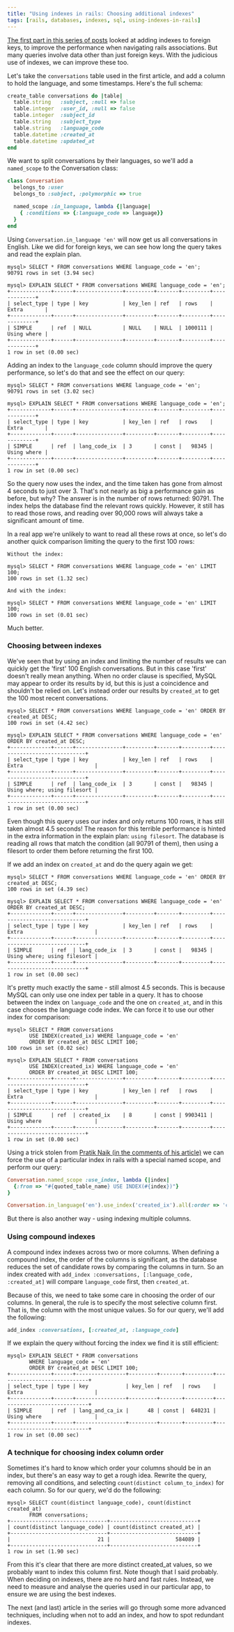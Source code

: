 ```yaml
---
title: "Using indexes in rails: Choosing additional indexes"
tags: [rails, databases, indexes, sql, using-indexes-in-rails]
---
```

[The first part in this series of posts](http://tomafro.net/2009/08/using-indexes-in-rails-index-your-associations) looked at adding indexes to foreign keys, to improve the performance when navigating rails associations.  But many queries involve data other than just foreign keys.  With the judicious use of indexes, we can improve these too.

Let's take the `conversations` table used in the first article, and add a column to hold the language, and some timestamps.  Here's the full schema:

```ruby
create_table conversations do |table|
  table.string   :subject, :null => false
  table.integer  :user_id, :null => false
  table.integer  :subject_id
  table.string   :subject_type
  table.string   :language_code
  table.datetime :created_at
  table.datetime :updated_at
end
```

We want to split conversations by their languages, so we'll add a `named_scope` to the Conversation class:

```ruby
class Conversation
  belongs_to :user
  belongs_to :subject, :polymorphic => true

  named_scope :in_language, lambda {|language|
    { :conditions => {:language_code => language}}
  }
end
```

Using `Conversation.in_language 'en'` will now get us all conversations in English.  Like we did for foreign keys, we can see how long the query takes and read the explain plan.

```
mysql> SELECT * FROM conversations WHERE language_code = 'en';
90791 rows in set (3.94 sec)

mysql> EXPLAIN SELECT * FROM conversations WHERE language_code = 'en';
+-------------+------+---------------+---------+-------+---------+-------------+
| select_type | type | key           | key_len | ref   | rows    | Extra       |
+-------------+------+---------------+---------+-------+---------+-------------+
| SIMPLE      | ref  | NULL          | NULL    | NULL  | 1000111 | Using where |
+-------------+------+---------------+---------+-------+---------+-------------+
1 row in set (0.00 sec)
```

Adding an index to the `language_code` column should improve the query performance, so let's do that and see the effect on our query:

```
mysql> SELECT * FROM conversations WHERE language_code = 'en';
90791 rows in set (3.02 sec)

mysql> EXPLAIN SELECT * FROM conversations WHERE language_code = 'en';
+-------------+------+---------------+---------+-------+---------+-------------+
| select_type | type | key           | key_len | ref   | rows    | Extra       |
+-------------+------+---------------+---------+-------+---------+-------------+
| SIMPLE      | ref  | lang_code_ix  | 3       | const |   98345 | Using where |
+-------------+------+---------------+---------+-------+---------+-------------+
1 row in set (0.00 sec)
```

So the query now uses the index, and the time taken has gone from almost 4 seconds to just over 3.  That's not nearly as big a performance gain as before, but why?  The answer is in the number of rows returned: 90791.  The index helps the database find the relevant rows quickly.  However, it still has to read those rows, and reading over 90,000 rows will always take a significant amount of time.

In a real app we're unlikely to want to read all these rows at once, so let's do another quick comparison limiting the query to the first 100 rows:

```
Without the index:

mysql> SELECT * FROM conversations WHERE language_code = 'en' LIMIT 100;
100 rows in set (1.32 sec)

And with the index:

mysql> SELECT * FROM conversations WHERE language_code = 'en' LIMIT 100;
100 rows in set (0.01 sec)
```

Much better.

### Choosing between indexes

We've seen that by using an index and limiting the number of results we can quickly get the 'first' 100 English conversations.  But in this case 'first' doesn't really mean anything.  When no order clause is specified, MySQL may appear to order its results by id, but this is just a coincidence and shouldn't be relied on.  Let's instead order our results by `created_at` to get the 100 most recent conversations.

```
mysql> SELECT * FROM conversations WHERE language_code = 'en' ORDER BY created_at DESC;
100 rows in set (4.42 sec)

mysql> EXPLAIN SELECT * FROM conversations WHERE language_code = 'en' ORDER BY created_at DESC;
+-------------+------+---------------+---------+-------+---------+-----------------------------+
| select_type | type | key           | key_len | ref   | rows    | Extra                       |
+-------------+------+---------------+---------+-------+---------+-----------------------------+
| SIMPLE      | ref  | lang_code_ix  | 3       | const |   98345 | Using where; using filesort |
+-------------+------+---------------+---------+-------+---------+-----------------------------+
1 row in set (0.00 sec)
```

Even though this query uses our index and only returns 100 rows, it has still taken almost 4.5 seconds!  The reason for this terrible performance is hinted in the extra information in the explain plan: `using filesort`.  The database is reading all rows that match the condition (all 90791 of them), then using a filesort to order them before returning the first 100.

If we add an index on `created_at` and do the query again we get:

```
mysql> SELECT * FROM conversations WHERE language_code = 'en' ORDER BY created_at DESC;
100 rows in set (4.39 sec)

mysql> EXPLAIN SELECT * FROM conversations WHERE language_code = 'en' ORDER BY created_at DESC;
+-------------+------+---------------+---------+-------+---------+-----------------------------+
| select_type | type | key           | key_len | ref   | rows    | Extra                       |
+-------------+------+---------------+---------+-------+---------+-----------------------------+
| SIMPLE      | ref  | lang_code_ix  | 3       | const |   98345 | Using where; using filesort |
+-------------+------+---------------+---------+-------+---------+-----------------------------+
1 row in set (0.00 sec)
```

It's pretty much exactly the same - still almost 4.5 seconds.  This is because MySQL can only use one index per table in a query.  It has to choose between the index on `language_code` and the one on `created_at`, and in this case chooses the language code index.  We can force it to use our other index for comparison:

```
mysql> SELECT * FROM conversations
       USE INDEX(created_ix) WHERE language_code = 'en'
       ORDER BY created_at DESC LIMIT 100;
100 rows in set (0.02 sec)

mysql> EXPLAIN SELECT * FROM conversations
       USE INDEX(created_ix) WHERE language_code = 'en'
       ORDER BY created_at DESC LIMIT 100;
+-------------+------+---------------+---------+-------+---------+-----------------------------+
| select_type | type | key           | key_len | ref   | rows    | Extra                       |
+-------------+------+---------------+---------+-------+---------+-----------------------------+
| SIMPLE      | ref  | created_ix    | 8       | const | 9903411 | Using where                 |
+-------------+------+---------------+---------+-------+---------+-----------------------------+
1 row in set (0.00 sec)
```

Using a trick stolen from [Pratik Naik (in the comments of his article)](http://m.onkey.org/2009/8/6/use-index-with-active-record-finders) we can force the use of a particular index in rails with a special named scope, and perform our query:

```ruby
Conversation.named_scope :use_index, lambda {|index|
  {:from => "#{quoted_table_name} USE INDEX(#{index})"}
}

Conversation.in_language('en').use_index('created_ix').all(:order => 'created_at desc')
```

But there is also another way - using indexing multiple columns.

### Using compound indexes

A compound index indexes across two or more columns.  When defining a compound index, the order of the columns is significant, as the database reduces the set of candidate rows by comparing the columns in turn.  So an index created with `add_index :conversations, [:language_code, :created_at]` will compare `language_code` first, then `created_at`.

Because of this, we need to take some care in choosing the order of our columns.  In general, the rule is to specify the most selective column first.  That is, the column with the most unique values.  So for our query, we'll add the following:

```ruby
add_index :conversations, [:created_at, :language_code]
```

If we explain the query without forcing the index we find it is still efficient:

```
mysql> EXPLAIN SELECT * FROM conversations
       WHERE language_code = 'en'
       ORDER BY created_at DESC LIMIT 100;
+-------------+------+----------------+---------+-------+---------+-----------------------------+
| select_type | type | key            | key_len | ref   | rows    | Extra                       |
+-------------+------+----------------+---------+-------+---------+-----------------------------+
| SIMPLE      | ref  | lang_and_ca_ix |      48 | const |  640231 | Using where                 |
+-------------+------+----------------+---------+-------+---------+-----------------------------+
1 row in set (0.00 sec)
```

### A technique for choosing index column order

Sometimes it's hard to know which order your columns should be in an index, but there's an easy way to get a rough idea.  Rewrite the query, removing all conditions, and selecting `count(distinct column_to_index)` for each column.  So for our query, we'd do the following:

```
mysql> SELECT count(distinct language_code), count(distinct created_at)
       FROM conversations;
+-------------------------------+----------------------------+
| count(distinct language_code) | count(distinct created_at) |
+-------------------------------+----------------------------+
|                            21 |                     584089 |
+-------------------------------+----------------------------+
1 row in set (1.90 sec)
```

From this it's clear that there are more distinct created_at values, so we probably want to index this column first.  Note though that I said probably.  When deciding on indexes, there are no hard and fast rules.  Instead, we need to measure and analyse the queries used in our particular app, to ensure we are using the best indexes.

The next (and last) article in the series will go through some more advanced techniques, including when not to add an index, and how to spot redundant indexes.
